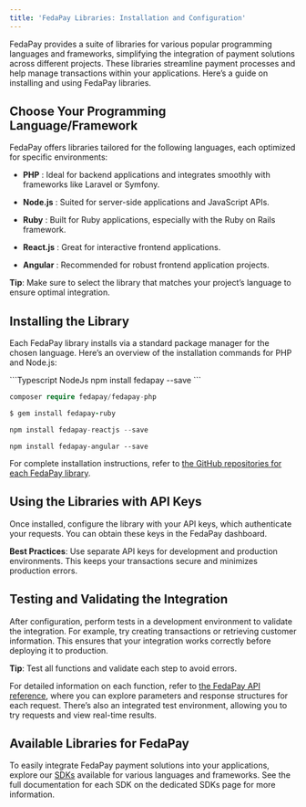 ```yaml
---
title: 'FedaPay Libraries: Installation and Configuration'
---
```


FedaPay provides a suite of libraries for various popular programming languages and frameworks, simplifying the integration of payment solutions across different projects. These libraries streamline payment processes and help manage transactions within your applications. Here’s a guide on installing and using FedaPay libraries.

## Choose Your Programming Language/Framework

FedaPay offers libraries tailored for the following languages, each optimized for specific environments:

* **PHP** :  Ideal for backend applications and integrates smoothly with frameworks like Laravel or Symfony.

* **Node.js** : Suited for server-side applications and JavaScript APIs.

* **Ruby** : Built for Ruby applications, especially with the Ruby on Rails framework.

* **React.js** : Great for interactive frontend applications.

* **Angular** : Recommended for robust frontend application projects.

<Note>**Tip**: Make sure to select the library that matches your project’s language to ensure optimal integration.</Note>

## Installing the Library

Each FedaPay library installs via a standard package manager for the chosen language. Here’s an overview of the installation commands for PHP and Node.js:

<CodeGroup>
  ```Typescript NodeJs
  npm install fedapay --save
  ```

  ```Php PHP
  composer require fedapay/fedapay-php
  ```

  ```Ruby Ruby
  $ gem install fedapay-ruby
  ```

  ```Javascript ReactJs
  npm install fedapay-reactjs --save
  ```

  ```Angular Angular
  npm install fedapay-angular --save
  ```
</CodeGroup>

<Note>For complete installation instructions, refer to [the GitHub repositories for each FedaPay library](https://github.com/fedapay).</Note>

## Using the Libraries with API Keys

Once installed, configure the library with your API keys, which authenticate your requests. You can obtain these keys in the FedaPay dashboard.

<Note>**Best Practices**: Use separate API keys for development and production environments. This keeps your transactions secure and minimizes production errors.</Note>

## Testing and Validating the Integration

After configuration, perform tests in a development environment to validate the integration. For example, try creating transactions or retrieving customer information. This ensures that your integration works correctly before deploying it to production.

<Note>**Tip**: Test all functions and validate each step to avoid errors.</Note>

For detailed information on each function, refer to [the FedaPay API reference](/api-reference/introduction), where you can explore parameters and response structures for each request. There’s also an integrated test environment, allowing you to try requests and view real-time results.

## Available Libraries for FedaPay

To easily integrate FedaPay payment solutions into your applications, explore our [SDKs](/sdks/en/overview-en) available for various languages and frameworks. See the full documentation for each SDK on the dedicated SDKs page for more information.